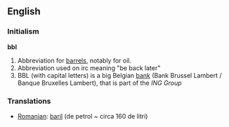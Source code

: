 ==English==
===Initialism===
'''bbl'''
# Abbreviation for [[barrel]]s, notably for oil.
# Abbreviation used on irc  meaning "be back later"
# BBL (with capital letters) is a big Belgian [[bank]] (Bank Brussel Lambert / Banque Bruxelles Lambert), that is part of the ''ING Group''
===Translations===
{{top}}

{{mid}}
*[[Romanian]]: [[baril]] (de petrol ~ circa 160 de litri)
{{bottom}}